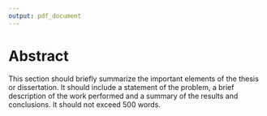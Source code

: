 ---
output: pdf_document
---

\center
# Abstract


\raggedright

This section should briefly summarize the important elements of the thesis or dissertation.
It should include a statement of the problem, a brief description of the work performed and a summary of the results and conclusions.
It should not exceed 500 words.

\clearpage

